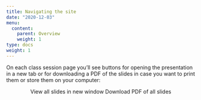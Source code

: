 ```yaml
---
title: Navigating the site
date: "2020-12-03"
menu:
  content:
    parent: Overview
    weight: 1
type: docs
weight: 1
---
```


On each class session page you'll see buttons for opening the presentation in a new tab or for downloading a PDF of the slides in case you want to print them or store them on your computer:

<p style="text-align:center;"><span class="btn btn-primary btn-lg"><i class="fas fa-external-link-alt"></i> View all slides in new window</span> <span class="btn btn-primary btn-lg"><i class="far fa-file-pdf"></i> Download PDF of all slides</span></p>
